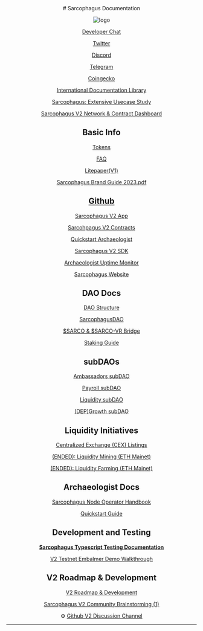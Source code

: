 <div align="center">
# Sarcophagus Documentation

![logo](/logo1.png)

[Developer Chat](https://discord.gg/DKhaF5CkkN)

[Twitter](https://twitter.com/sarcophagusio)

[Discord](https://discord.gg/5XkvsEmMab)

[Telegram](https://t.me/+-jpF6NW6KSNiODEx)

[Coingecko](https://www.coingecko.com/en/coins/sarcophagus)

[International Documentation Library](https://www.notion.so/International-Documentation-Library-e8ad6257dfa747c6b2a2021aee5a4c41?pvs=21)

[Sarcophagus: Extensive Usecase Study](/usecase/README)

[Sarcophagus V2 Network & Contract Dashboard](https://dune.com/sliceanalytics/sarcophagus-network)

## Basic Info

[Tokens](https://www.notion.so/Tokens-e60a6a913e1741f9bd33c4069ee8657c?pvs=21)

[FAQ](https://www.notion.so/FAQ-01f05ff02f06426d9fce437415830f09?pvs=21)

[Litepaper(V1)](https://www.notion.so/Litepaper-V1-e97a637e2b234a71ad5a363dc88cea75?pvs=21)

[Sarcophagus Brand Guide 2023.pdf](https://s3-us-west-2.amazonaws.com/secure.notion-static.com/82feee8a-ed29-41aa-b70b-68c7e919484d/Sarco_Brand_Guide_2023_(1).pdf)

## [Github](https://github.com/sarcophagus-org/)

[Sarcophagus V2 App](https://github.com/sarcophagus-org/sarcophagus-v2-app)

[Sarcohpagus V2 Contracts](https://github.com/sarcophagus-org/sarcophagus-v2-contracts)

[Quickstart Archaeologist](https://github.com/sarcophagus-org/quickstart-archaeologist)

[Sarcophagus V2 SDK](https://github.com/sarcophagus-org/sarcophagus-v2-sdk)

[Archaeologist Uptime Monitor](https://github.com/sarcophagus-org/archaeologist-uptime-monitor)

[Sarcophagus Website](https://github.com/sarcophagus-org/marketing_site)

## DAO Docs

[DAO Structure](https://www.notion.so/DAO-Structure-02b35f119a4b4a50903ada764be6c17d?pvs=21)

[SarcophagusDAO](https://www.notion.so/SarcophagusDAO-7bb363de6f6f424baeb4a94c0994ef50?pvs=21)

[$SARCO & $SARCO-VR Bridge](https://www.notion.so/SARCO-SARCO-VR-Bridge-7655d8dd44784738806d8b1707040023?pvs=21)

[Staking Guide](https://www.notion.so/Staking-Guide-e1afb25be5f14c84a05b7ab4714bf940?pvs=21)


## subDAOs

[Ambassadors subDAO](https://www.notion.so/Ambassadors-subDAO-a5c6fb5f3687497c9a500f307a0ddbb8?pvs=21)

[Payroll subDAO](https://www.notion.so/Payroll-subDAO-336896cf76894488b677659f88d681e0?pvs=21)

[Liquidity subDAO](https://www.notion.so/Liquidity-subDAO-a84fc98dc69342a19f644e9f1f67213c?pvs=21)

[(DEP)Growth subDAO](https://www.notion.so/DEP-Growth-subDAO-34743119287345a2a8274f84fae8c46f?pvs=21)

## Liquidity Initiatives

[Centralized Exchange (CEX) Listings](https://www.notion.so/Centralized-Exchange-CEX-Listings-5766aeff95f24ff5b50dd472e75e9b57?pvs=21)

[(ENDED): Liquidity Mining (ETH Mainet)](https://www.notion.so/ENDED-Liquidity-Mining-ETH-Mainet-4d41604918b549a6858d4b5df57bffdf?pvs=21)

[(ENDED): Liquidity Farming (ETH Mainet)](https://www.notion.so/ENDED-Liquidity-Farming-ETH-Mainet-90f20f3f156f470888cd115b7a906856?pvs=21)

## Archaeologist Docs

[Sarcophagus Node Operator Handbook](https://www.notion.so/Sarcophagus-Node-Operator-Handbook-c9e15e4313bd40728547809965c2ddf9?pvs=21)

[Quickstart Guide](https://github.com/sarcophagus-org/quickstart-archaeologist)

## Development and Testing

[**Sarcophagus Typescript Testing Documentation**](https://www.notion.so/Sarcophagus-Typescript-Testing-Documentation-1a752dd2d25e4f05b4b701b847a419a1?pvs=21)

[V2 Testnet Embalmer Demo Walkthrough](https://www.notion.so/V2-Testnet-Embalmer-Demo-Walkthrough-fd97e3bbe7b54fe79147d277333b12fc?pvs=21)

## V2 Roadmap & Development

[V2 Roadmap & Development](https://www.notion.so/V2-Roadmap-Development-24742d3e573e49938bca39f7fe384ad0?pvs=21)

[Sarcophagus V2 Community Brainstorming (1)](https://www.notion.so/Sarcophagus-V2-Community-Brainstorming-1-696c6b6c5c004da6b1af6215686094d9?pvs=21)

 ⚙️ [Github V2 Discussion Channel](https://github.com/sarcophagus-org/sarcophagus-v2/discussions)
 </div>

 ---